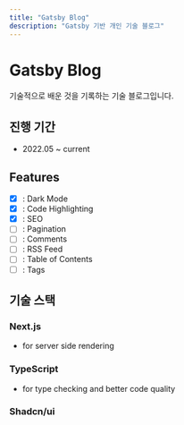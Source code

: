 ```yaml
---
title: "Gatsby Blog"
description: "Gatsby 기반 개인 기술 블로그"
---
```


# Gatsby Blog

기술적으로 배운 것을 기록하는 기술 블로그입니다.


## 진행 기간

- 2022.05 ~ current

## Features
- [x] : Dark Mode
- [x] : Code Highlighting
- [x] : SEO
- [ ] : Pagination
- [ ] : Comments
- [ ] : RSS Feed
- [ ] : Table of Contents
- [ ] : Tags

## 기술 스택

### Next.js
- for server side rendering
### TypeScript
- for type checking and better code quality
### Shadcn/ui